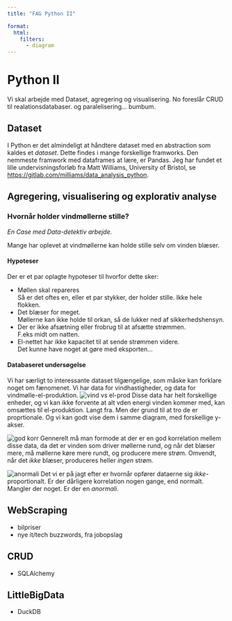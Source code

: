 ```yaml
---
title: "FAG Python II"

format: 
  html:
    filters:
      - diagram
---
```


<!-- ```{.plantuml}
@startuml
Alice -> Bob: test
@enduml
``` -->

# Python II

Vi skal arbejde med Dataset, agregering og visualisering.
No foreslår CRUD til realationsdatabaser. og paralelisering... bumbum.

## Dataset
I Python er det almindeligt at håndtere dataset med en abstraction som kaldes et _dataset_. Dette findes i mange forskellige framworks.
Den nemmeste framwork med dataframes at lære, er Pandas. Jeg har fundet et lille undervisningsforløb fra Matt Williams, University of Bristol, se <https://gitlab.com/milliams/data_analysis_python>.

## Agregering, visualisering og explorativ analyse

### Hvornår holder vindmøllerne stille?
_En Case med Data-detektiv arbejde._

Mange har oplevet at vindmøllerne kan holde stille selv om vinden blæser.

#### Hypoteser

Der er et par oplagte hypoteser til hvorfor dette sker:

* Møllen skal repareres \
  Så er det oftes en, eller et par stykker, der holder stille. Ikke hele flokken.
* Det blæser for meget. \
  Møllerne kan ikke holde til orkan, så de lukker ned af sikkerhedshensyn.
* Der er ikke afsætning eller frobrug til at afsætte strømmen. \
  F.eks midt om natten.
* El-nettet har ikke kapacitet til at sende strømmen videre. \
  Det kunne have noget at gøre med eksporten...

#### Databaseret undersøgelse

Vi har særligt to interessante dataset tilgængelige, som måske kan forklare noget om fænomenet.
Vi har data for vindhastigheder, og data for vindmølle-el-produktion.
![vind vs el-prod](./assets/Vind_el.png)
Disse data har helt forskellige enheder, og vi kan ikke forvente at alt vden energi vinden kommer med, kan omsættes til el-produktion. Langt fra. Men der grund til at tro de er proprtionale. Og vi kan godt vise dem i samme diagram, med forskellige y-akser.

![god korr](./assets/Vind_el_korrelation.png)
Gennerelt må man formode at der er en god korrelation mellem disse data, da det er vinden som driver møllerne rund, og når det blæser mere, må møllerne køre mere rundt, og producere mere strøm. Omvendt, når det _ikke_ blæser, produceres heller _ingen_ strøm.
    
![anormali](./assets/Vind_el_anormali.png)
Det vi er på jagt efter er hvornår opfører dataerne sig _ikke_-proportionalt. Er der dårligere korrelation nogen gange, end normalt. Mangler der noget. Er der en _anormali_.

## WebScraping
* bilpriser
* nye it/tech buzzwords, fra jobopslag

## CRUD
* SQLAlchemy

## LittleBigData
* DuckDB



<!-- 
---
## Quarto

Quarto enables you to weave together content and executable code into a finished document. To learn more about Quarto see <https://quarto.org>. -->
